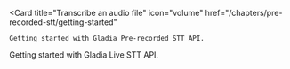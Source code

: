   <Card
    title="Transcribe an audio file"
    icon="volume"
    href="/chapters/pre-recorded-stt/getting-started"
    
  >
    Getting started with Gladia Pre-recorded STT API.
  </Card>
    <Card
    title="Transcribe streaming audio "
    icon="microphone-lines"
    href="/chapters/live-stt/getting-started"
  >
    Getting started with Gladia Live STT API.
  </Card>